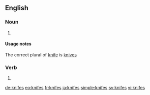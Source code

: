 ==English==

===Noun===
{{head|en|plural}}

# {{context|nonstandard|lang=en}} {{plural of|knife|lang=en}}

====Usage notes====
The correct plural of [[knife]] is [[knives]]

===Verb===
{{head|en}}

# {{en-third-person singular of|knife}}

[[de:knifes]]
[[eo:knifes]]
[[fr:knifes]]
[[ja:knifes]]
[[simple:knifes]]
[[sv:knifes]]
[[vi:knifes]]